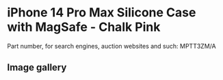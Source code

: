 
# iPhone 14 Pro Max Silicone Case with MagSafe - Chalk Pink

Part number, for search engines, auction websites and such: MPTT3ZM/A

## Image gallery

<div style={{ width: '100%', maxWidth: '768px' }}>
<GalleryComponent
    images={[
      {
        original: "/everysource/MPTT3.webp",
        thumbnail: "/everypreview/MPTT3.webp",
      },
      {
        original: "/everysource/MPTT3_AV1.webp",
        thumbnail: "/everypreview/MPTT3_AV1.webp",
      },
      {
        original: "/everysource/MPTT3_AV2.webp",
        thumbnail: "/everypreview/MPTT3_AV2.webp",
      },
      {
        original: "/everysource/MPTT3_AV3.webp",
        thumbnail: "/everypreview/MPTT3_AV3.webp",
      }
    ]}
  />
</div>